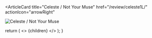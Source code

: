 <ArticleCard
  title="Celeste / Not Your Muse"
  href="/review/celeste1L/"
  actionIcon="arrowRight"
>

![Celeste / Not Your Muse](../../images/cd/celeste1L.jpg)

</ArticleCard>

  return (
    <>
      {children}
    </>
  );
}